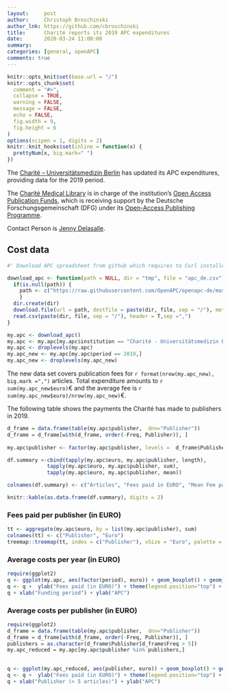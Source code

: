 ```yaml
---
layout:     post
author:     Christoph Broschinski
author_lnk: https://github.com/cbroschinski
title:      Charité reports its 2019 APC expenditures
date:       2020-03-24 11:00:00
summary:    
categories: [general, openAPC]
comments: true
---
```



```r
knitr::opts_knit$set(base.url = "/")
knitr::opts_chunk$set(
  comment = "#>",
  collapse = TRUE,
  warning = FALSE, 
  message = FALSE,
  echo = FALSE,
  fig.width = 9,
  fig.height = 6
)
options(scipen = 1, digits = 2)
knitr::knit_hooks$set(inline = function(x) {
  prettyNum(x, big.mark=" ")
})
```

The [Charité – Universitätsmedizin Berlin](https://www.charite.de/) has updated its APC expenditures, providing data for the 2019 period.

The [Charité Medical Library](https://bibliothek.charite.de/) is in charge of the institution's [Open Access Publication Funds](https://bibliothek.charite.de/publizieren/open_access/),
which is receiving support by the Deutsche Forschungsgemeinschaft (DFG) under its [Open-Access Publishing Programme](http://www.dfg.de/en/research_funding/programmes/infrastructure/lis/funding_opportunities/open_access/).

Contact Person is [Jenny Delasalle](mailto:openaccess@charite.de).

## Cost data

```r
#' Download APC spreadsheet from github which requires to Curl installed

download_apc <- function(path = NULL, dir = "tmp", file = "apc_de.csv"){
  if(is.null(path)) {
    path <- c("https://raw.githubusercontent.com/OpenAPC/openapc-de/master/data/apc_de.csv")
    } 
  dir.create(dir) 
  download.file(url = path, destfile = paste(dir, file, sep = "/"), method = "curl")
  read.csv(paste(dir, file, sep = "/"), header = T,sep =",")
}

my.apc <- download_apc()
my.apc <- my.apc[my.apc$institution == "Charité - Universitätsmedizin Berlin",]
my.apc <- droplevels(my.apc)
my.apc_new <- my.apc[my.apc$period == 2019,]
my.apc_new <- droplevels(my.apc_new)

```
The new data set covers publication fees for `r format(nrow(my.apc_new), big.mark =",")` articles. Total expenditure amounts to `r sum(my.apc_new$euro)`€ and the average fee is `r sum(my.apc_new$euro)/nrow(my.apc_new)`€.

The following table shows the payments the Charité has made to publishers in 2019.

```r
d_frame = data.frame(table(my.apc$publisher,  dnn="Publisher"))                 
d_frame = d_frame[with(d_frame, order(-Freq, Publisher)), ]                                           
                                    
my.apc$publisher <- factor(my.apc$publisher, levels =  d_frame$Publisher)

df.summary <-cbind(tapply(my.apc$euro, my.apc$publisher, length),
             tapply(my.apc$euro, my.apc$publisher, sum),
             tapply(my.apc$euro, my.apc$publisher, mean))

colnames(df.summary) <- c("Articles", "Fees paid in EURO", "Mean Fee paid")

knitr::kable(as.data.frame(df.summary), digits = 2)
```

### Fees paid per publisher (in EURO)

```r
tt <- aggregate(my.apc$euro, by = list(my.apc$publisher), sum)
colnames(tt) <- c("Publisher", "Euro")
treemap::treemap(tt, index = c("Publisher"), vSize = "Euro", palette = "Paired")
```

###  Average costs per year (in EURO)

```r
require(ggplot2)
q <- ggplot(my.apc, aes(factor(period), euro)) + geom_boxplot() + geom_point()
q <- q +  ylab("Fees paid (in EURO)") + theme(legend.position="top") + theme_bw(base_size = 18)
q + xlab("Funding period") + ylab("APC")
```

###  Average costs per publisher (in EURO)

```r
require(ggplot2)
d_frame = data.frame(table(my.apc$publisher,  dnn="Publisher"))                 
d_frame = d_frame[with(d_frame, order(-Freq, Publisher)), ]
publishers = as.character(d_frame$Publisher[d_frame$Freq > 5])
my.apc_reduced = my.apc[my.apc$publisher %in% publishers,]

  
q <- ggplot(my.apc_reduced, aes(publisher, euro)) + geom_boxplot() + geom_point()
q <- q +  ylab("Fees paid (in EURO)") + theme(legend.position="top") + theme_bw(base_size = 18) + coord_flip()
q + xlab("Publisher (> 5 articles)") + ylab("APC")
```
